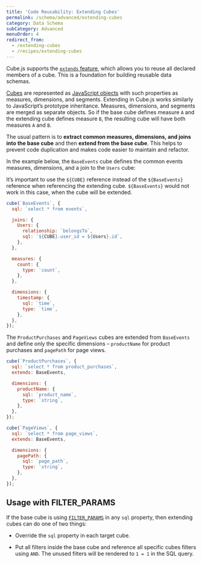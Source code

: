 ```yaml
---
title: 'Code Reusability: Extending Cubes'
permalink: /schema/advanced/extending-cubes
category: Data Schema
subCategory: Advanced
menuOrder: 4
redirect_from:
  - /extending-cubes
  - /recipes/extending-cubes
---
```


Cube.js supports the [`extends` feature][ref-schema-ref-cube-extends], which
allows you to reuse all declared members of a cube. This is a foundation for
building reusable data schemas.

[Cubes][self-schema-concepts-cubes] are represented as [JavaScript
objects][mdn-js-objects] with such properties as measures, dimensions, and
segments. Extending in Cube.js works similarly to JavaScript’s prototype
inheritance. Measures, dimensions, and segments are merged as separate objects.
So if the base cube defines measure `A` and the extending cube defines measure
`B`, the resulting cube will have both measures `A` and `B`.

[self-schema-concepts-cubes]: /schema/fundamentals/concepts#cubes

The usual pattern is to **extract common measures, dimensions, and joins into
the base cube** and then **extend from the base cube**. This helps to prevent
code duplication and makes code easier to maintain and refactor.

In the example below, the `BaseEvents` cube defines the common events measures,
dimensions, and a join to the `Users` cube:

<InfoBox>

It’s important to use the `${CUBE}` reference instead of the `${BaseEvents}`
reference when referencing the extending cube. `${BaseEvents}` would not work in
this case, when the cube will be extended.

</InfoBox>

```javascript
cube(`BaseEvents`, {
  sql: `select * from events`,

  joins: {
    Users: {
      relationship: `belongsTo`,
      sql: `${CUBE}.user_id = ${Users}.id`,
    },
  },

  measures: {
    count: {
      type: `count`,
    },
  },

  dimensions: {
    timestamp: {
      sql: `time`,
      type: `time`,
    },
  },
});
```

The `ProductPurchases` and `PageViews` cubes are extended from `BaseEvents` and
define only the specific dimensions – `productName` for product purchases and
`pagePath` for page views.

```javascript
cube(`ProductPurchases`, {
  sql: `select * from product_purchases`,
  extends: BaseEvents,

  dimensions: {
    productName: {
      sql: `product_name`,
      type: `string`,
    },
  },
});

cube(`PageViews`, {
  sql: `select * from page_views`,
  extends: BaseEvents,

  dimensions: {
    pagePath: {
      sql: `page_path`,
      type: `string`,
    },
  },
});
```

## Usage with FILTER_PARAMS

If the base cube is using [`FILTER_PARAMS`][ref-schema-ref-cube-filter-params]
in any `sql` property, then extending cubes can do one of two things:

- Override the `sql` property in each target cube.

- Put all filters inside the base cube and reference all specific cubes filters
  using `AND`. The unused filters will be rendered to `1 = 1` in the SQL query.

[mdn-js-objects]:
  https://developer.mozilla.org/en-US/docs/Web/JavaScript/Reference/Global_Objects/Object
[ref-schema-ref-cube-extends]: /schema/reference/cube#extends
[ref-schema-ref-cube-filter-params]: /schema/reference/cube#filter-params
